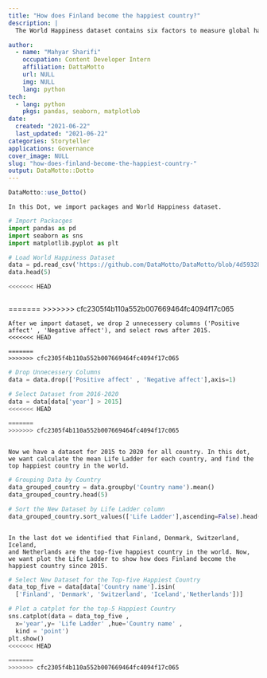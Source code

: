 ```yaml
---
title: "How does Finland become the happiest country?"
description: |
  The World Happiness dataset contains six factors to measure global happiness: life expectancy, economics, social support, absence of corruption, freedom, and generosity. These factors were reported for 155 countries around the world from 2005 to 2020. In this Dotto, we want to find the top five happiest countries then plot the happiness rate for these countries for the 2010s..

author:
  - name: "Mahyar Sharifi"
    occupation: Content Developer Intern
    affiliation: DattaMotto
    url: NULL
    img: NULL
    lang: python
tech:
  - lang: python
    pkgs: pandas, seaborn, matplotlob
date:
  created: "2021-06-22"
  last_updated: "2021-06-22"
categories: Storyteller
applications: Governance
cover_image: NULL
slug: "how-does-finland-become-the-happiest-country-"
output: DataMotto::Dotto
---
```


```r
DataMotto::use_Dotto()
```

<!-- Dot 1, lang: python ------------------------------------------------>

```block
In this Dot, we import packages and World Happiness dataset.
```

```python
# Import Packacges
import pandas as pd
import seaborn as sns
import matplotlib.pyplot as plt

# Load World Happiness Dataset
data = pd.read_csv('https://github.com/DataMotto/DataMotto/blob/4d5932881f01c2b6678bb19644a201d4138f37e0/Dataset/world-happiness-report.csv')
data.head(5)

<<<<<<< HEAD
```

```python

```

=======
>>>>>>> cfc2305f4b110a552b007669464fc4094f17c065

<!-- Dot 2, lang: python ------------------------------------------------>

```block
After we import dataset, we drop 2 unnecessery columns ('Positive affect' , 'Negative affect'), and select rows after 2015.
<<<<<<< HEAD

=======
>>>>>>> cfc2305f4b110a552b007669464fc4094f17c065
```

```python
# Drop Unnecessery Columns
data = data.drop(['Positive affect' , 'Negative affect'],axis=1)

# Select Dataset from 2016-2020
data = data[data['year'] > 2015]
<<<<<<< HEAD

=======
>>>>>>> cfc2305f4b110a552b007669464fc4094f17c065
```

```python

```



<!-- Dot 3, lang: python ------------------------------------------------>
```block
Now we have a dataset for 2015 to 2020 for all country. In this dot, we want calculate the mean Life Ladder for each country, and find the top happiest country in the world.

```

```python
# Grouping Data by Country
data_grouped_country = data.groupby('Country name').mean()
data_grouped_country.head(5)

# Sort the New Dataset by Life Ladder column
data_grouped_country.sort_values(['Life Ladder'],ascending=False).head(5)

```

```python

```

<!-- Dot 4, lang: python ------------------------------------------------>
```block
In the last dot we identified that Finland, Denmark, Switzerland, Iceland,
and Netherlands are the top-five happiest country in the world. Now, we want plot the Life Ladder to show how does Finland become the happiest country since 2015.

```

```python
# Select New Dataset for the Top-five Happiest Country
data_top_five = data[data['Country name'].isin(
  ['Finland', 'Denmark', 'Switzerland', 'Iceland','Netherlands'])]

# Plot a catplot for the top-5 Happiest Country
sns.catplot(data = data_top_five ,
  x='year',y= 'Life Ladder' ,hue='Country name' ,
  kind = 'point')
plt.show()
<<<<<<< HEAD

=======
>>>>>>> cfc2305f4b110a552b007669464fc4094f17c065
```

```python

```


